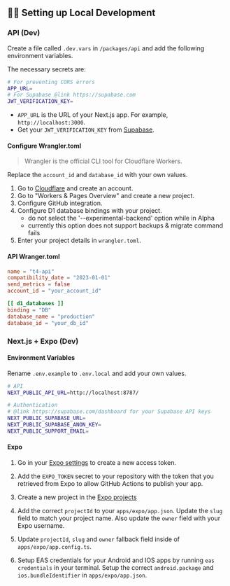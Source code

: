 ## 👨‍💻 Setting up Local Development

### API (Dev)

Create a file called `.dev.vars` in `/packages/api` and add the following environment variables.

The necessary secrets are:

```bash
# For preventing CORS errors
APP_URL=
# For Supabase @link https://supabase.com
JWT_VERIFICATION_KEY=
```

- `APP_URL` is the URL of your Next.js app. For example, `http://localhost:3000`.
- Get your `JWT_VERIFICATION_KEY` from [Supabase](https://supabase.com).

#### Configure Wrangler.toml

> Wrangler is the official CLI tool for Cloudflare Workers.

Replace the `account_id` and `database_id` with your own values.

1. Go to [Cloudflare](https://dash.cloudflare.com) and create an account.
2. Go to "Workers & Pages Overview" and create a new project.
3. Configure GitHub integration.
4. Configure D1 database bindings with your project.
   - do not select the '--experimental-backend' option while in Alpha
   - currently this option does not support backups & migrate command fails
5. Enter your project details in `wrangler.toml`.

#### API Wranger.toml

```toml
name = "t4-api"
compatibility_date = "2023-01-01"
send_metrics = false
account_id = "your_account_id"

[[ d1_databases ]]
binding = "DB"
database_name = "production"
database_id = "your_db_id"
```

### Next.js + Expo (Dev)

#### Environment Variables

Rename `.env.example` to `.env.local` and add your own values.

```bash
# API
NEXT_PUBLIC_API_URL=http://localhost:8787/

# Authentication
# @link https://supabase.com/dashboard for your Supabase API keys
NEXT_PUBLIC_SUPABASE_URL=
NEXT_PUBLIC_SUPABASE_ANON_KEY=
NEXT_PUBLIC_SUPPORT_EMAIL=
```

#### Expo

1. Go in your [Expo settings](https://expo.dev/accounts/%5Baccount%5D/settings/access-tokens) to create a new access token.

2. Add the `EXPO_TOKEN` secret to your repository with the token that you retrieved from Expo to allow GitHub Actions to publish your app.

3. Create a new project in the [Expo projects](https://expo.dev/accounts/%5Baccount%5D/projects)

4. Add the correct `projectId` to your `apps/expo/app.json`. Update the `slug` field to match your project name. Also update the `owner` field with your Expo username.

5. Update `projectId`, `slug` and `owner` fallback field inside of `apps/expo/app.config.ts`.

6. Setup EAS credentials for your Android and IOS apps by running `eas credentials` in your terminal. Setup the correct `android.package` and `ios.bundleIdentifier` in `apps/expo/app.json`.
